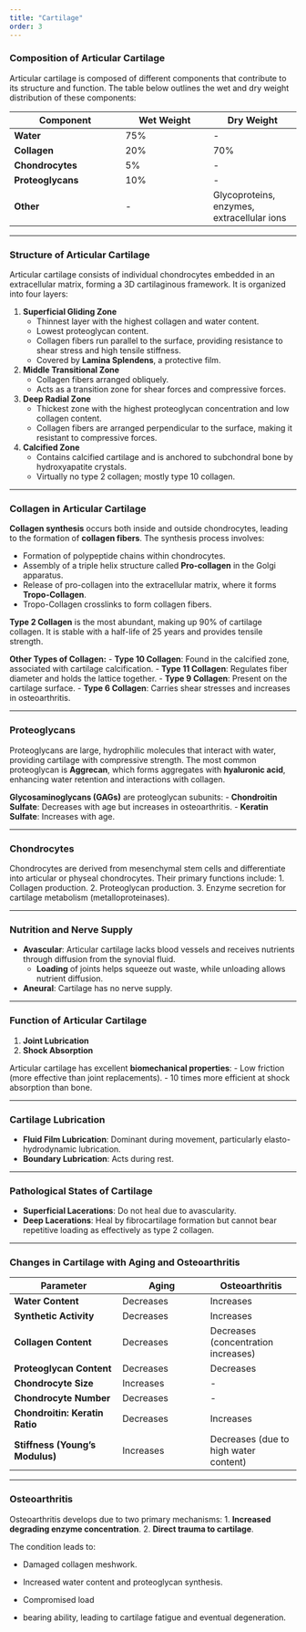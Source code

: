 ```yaml
---
title: "Cartilage"
order: 3
---
```


### **Composition of Articular Cartilage**

Articular cartilage is composed of different components that contribute to its structure and function. The table below outlines the wet and dry weight distribution of these components:

| **Component** | **Wet Weight** | **Dry Weight** |
|----------------------------|----------------------|----------------------|
| **Water** | 75% | \- |
| **Collagen** | 20% | 70% |
| **Chondrocytes** | 5% | \- |
| **Proteoglycans** | 10% | \- |
| **Other** | \- | Glycoproteins, enzymes, extracellular ions |

------------------------------------------------------------------------

### **Structure of Articular Cartilage**

Articular cartilage consists of individual chondrocytes embedded in an extracellular matrix, forming a 3D cartilaginous framework. It is organized into four layers:

1.  **Superficial Gliding Zone**
    -   Thinnest layer with the highest collagen and water content.\
    -   Lowest proteoglycan content.\
    -   Collagen fibers run parallel to the surface, providing resistance to shear stress and high tensile stiffness.\
    -   Covered by **Lamina Splendens**, a protective film.
2.  **Middle Transitional Zone**
    -   Collagen fibers arranged obliquely.\
    -   Acts as a transition zone for shear forces and compressive forces.
3.  **Deep Radial Zone**
    -   Thickest zone with the highest proteoglycan concentration and low collagen content.\
    -   Collagen fibers are arranged perpendicular to the surface, making it resistant to compressive forces.
4.  **Calcified Zone**
    -   Contains calcified cartilage and is anchored to subchondral bone by hydroxyapatite crystals.\
    -   Virtually no type 2 collagen; mostly type 10 collagen.

------------------------------------------------------------------------

### **Collagen in Articular Cartilage**

**Collagen synthesis** occurs both inside and outside chondrocytes, leading to the formation of **collagen fibers**. The synthesis process involves:

-   Formation of polypeptide chains within chondrocytes.
-   Assembly of a triple helix structure called **Pro-collagen** in the Golgi apparatus.
-   Release of pro-collagen into the extracellular matrix, where it forms **Tropo-Collagen**.
-   Tropo-Collagen crosslinks to form collagen fibers.

**Type 2 Collagen** is the most abundant, making up 90% of cartilage collagen. It is stable with a half-life of 25 years and provides tensile strength.

**Other Types of Collagen:** - **Type 10 Collagen**: Found in the calcified zone, associated with cartilage calcification. - **Type 11 Collagen**: Regulates fiber diameter and holds the lattice together. - **Type 9 Collagen**: Present on the cartilage surface. - **Type 6 Collagen**: Carries shear stresses and increases in osteoarthritis.

------------------------------------------------------------------------

### **Proteoglycans**

Proteoglycans are large, hydrophilic molecules that interact with water, providing cartilage with compressive strength. The most common proteoglycan is **Aggrecan**, which forms aggregates with **hyaluronic acid**, enhancing water retention and interactions with collagen.

**Glycosaminoglycans (GAGs)** are proteoglycan subunits: - **Chondroitin Sulfate**: Decreases with age but increases in osteoarthritis. - **Keratin Sulfate**: Increases with age.

------------------------------------------------------------------------

### **Chondrocytes**

Chondrocytes are derived from mesenchymal stem cells and differentiate into articular or physeal chondrocytes. Their primary functions include: 1. Collagen production. 2. Proteoglycan production. 3. Enzyme secretion for cartilage metabolism (metalloproteinases).

------------------------------------------------------------------------

### **Nutrition and Nerve Supply**

-   **Avascular**: Articular cartilage lacks blood vessels and receives nutrients through diffusion from the synovial fluid.
    -   **Loading** of joints helps squeeze out waste, while unloading allows nutrient diffusion.
-   **Aneural**: Cartilage has no nerve supply.

------------------------------------------------------------------------

### **Function of Articular Cartilage**

1.  **Joint Lubrication**
2.  **Shock Absorption**

Articular cartilage has excellent **biomechanical properties**: - Low friction (more effective than joint replacements). - 10 times more efficient at shock absorption than bone.

------------------------------------------------------------------------

### **Cartilage Lubrication**

-   **Fluid Film Lubrication**: Dominant during movement, particularly elasto-hydrodynamic lubrication.
-   **Boundary Lubrication**: Acts during rest.

------------------------------------------------------------------------

### **Pathological States of Cartilage**

-   **Superficial Lacerations**: Do not heal due to avascularity.
-   **Deep Lacerations**: Heal by fibrocartilage formation but cannot bear repetitive loading as effectively as type 2 collagen.

------------------------------------------------------------------------

### **Changes in Cartilage with Aging and Osteoarthritis**

| **Parameter** | **Aging** | **Osteoarthritis** |
|---------------------------|----------------------|-----------------------|
| **Water Content** | Decreases | Increases |
| **Synthetic Activity** | Decreases | Increases |
| **Collagen Content** | Decreases | Decreases (concentration increases) |
| **Proteoglycan Content** | Decreases | Decreases |
| **Chondrocyte Size** | Increases | \- |
| **Chondrocyte Number** | Decreases | \- |
| **Chondroitin: Keratin Ratio** | Decreases | Increases |
| **Stiffness (Young’s Modulus)** | Increases | Decreases (due to high water content) |

------------------------------------------------------------------------

### **Osteoarthritis**

Osteoarthritis develops due to two primary mechanisms: 1. **Increased degrading enzyme concentration**. 2. **Direct trauma to cartilage**.

The condition leads to:

-   Damaged collagen meshwork.

<!-- -->

-   Increased water content and proteoglycan synthesis.

<!-- -->

-   Compromised load

<!-- -->

-   bearing ability, leading to cartilage fatigue and eventual degeneration.
